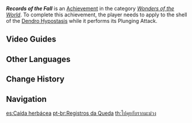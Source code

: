 {{Achievement Infobox
|id           = 82156
|order id     = 2156
|category     = Wonders of the World
|description  = Burn the [[Dendro Hypostasis]]' vine shell as it is performing a Plunging Attack.
|requirements = 
|primogems    = 5
|hidden       = 1
|topic        = Dendro Hypostasis
|type         = Boss
}}
'''''Records of the Fall''''' is an [[Achievement]] in the category ''[[Wonders of the World]]''. To complete this achievement, the player needs to apply {{Pyro}} to the shell of the [[Dendro Hypostasis]] while it performs its Plunging Attack.
<!--
==Gameplay Notes==
*

==Trivia==
*

==Gallery==
{{Preview
|size=300px
|file=
|caption=
}}

-->

==Video Guides==
{{EVT
|video1   = https://youtu.be/253iKwlTYF8
|caption1 = Hidden Achievement: Records Of The Fall
}}

==Other Languages==
{{Other Languages
|en      = Records of the Fall
|zhs     = 落草之谈
|zhs_rm  = Luòcǎo zhī Tán
|zht     = 落草之談
|zht_rm  = Luòcǎo zhī Tán
|zh_tl   = 
|ja      = 落草の談
|ja_rm   = Ochigusa no Dan{{Assumed}}
|ja_tl   = 
|ko      = 낙하하는 풀의 속삭임
|ko_rm   = Nakahaneun Pul-ui Sokssagim
|ko_tl   = Falling Grass' Whisper
|es      = Caída herbácea
|es_tl   = Herbaceous Fall
|fr      = Plus dure sera la chute
|fr_tl   = The Harder One Falls
|ru      = Разговор падающей травы
|ru_tl   = Talk of Falling Grass
|th      = ไปคุยกับรากมะม่วง
|th_rm   = 
|th_tl   = 
|vi      = Câu Chuyện Cỏ Rơi
|vi_tl   = 
|de      = Die Aufzeichnung des gefallenen Grases
|de_tl   = The Record of the Fallen Grass
|id      = Kisah Rumput yang Jatuh
|id_tl   = Tales of the Fallen Grass
|pt      = Registros da Queda
|pt_tl   = 
|tr      = Yaprak Dökümü
|tr_tl   = Leaf Falling
|it      = Ricordi della rovina
|it_tl   = Memories of the Ruin
}}

==Change History==
{{Change History|3.2}}
<!--
==References==
{{Reflist}}
-->
==Navigation==
{{Achievement Navbox}}

[[es:Caída herbácea]]
[[pt-br:Registros da Queda]]
[[th:ไปคุยกับรากมะม่วง]]